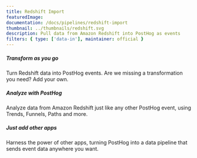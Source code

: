 ```yaml
---
title: Redshift Import
featuredImage:
documentation: /docs/pipelines/redshift-import
thumbnail: ../thumbnails/redshift.svg
description: Pull data from Amazon Redshift into PostHog as events
filters: { type: ['data-in'], maintainer: official }
---
```


<Section
    divider={false}
    title="Pull data from Amazon Redshift into PostHog as events, enabling detailed analysis of any metric."
    size="full"
    cols={3}
>
    <div>
        <h5>Transform as you go</h5>
        <p>Turn Redshift data into PostHog events. Are we missing a transformation you need? Add your own.</p>
    </div>
    <div>
        <h5>Analyze with PostHog</h5>
        <p>Analyze data from Amazon Redshift just like any other PostHog event, using Trends, Funnels, Paths and more.</p>
    </div>
        <div>
        <h5>Just add other apps</h5>
        <p>Harness the power of other apps, turning PostHog into a data pipeline that sends event data anywhere you want.</p>
    </div>
</Section>

<TutorialsSlider topic="redshift-import" />

<Documentation />
